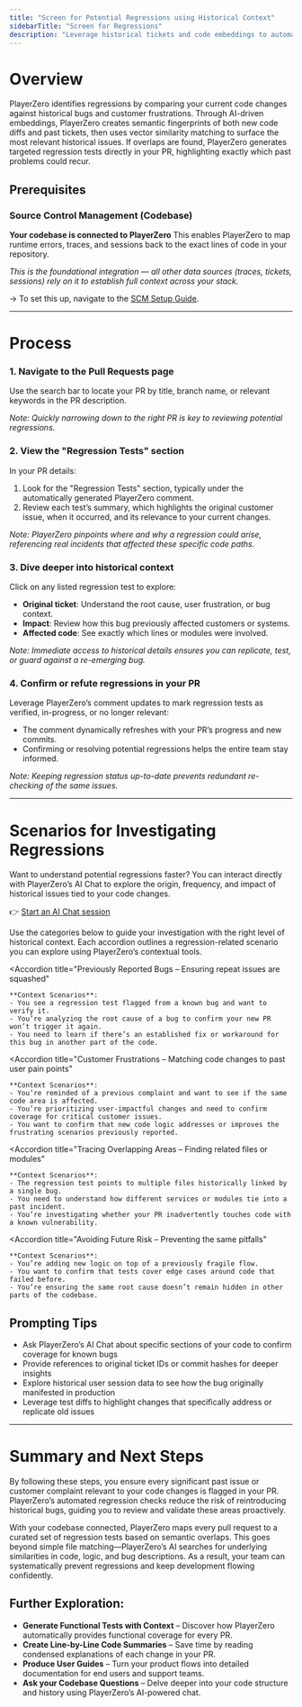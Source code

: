```yaml
---
title: "Screen for Potential Regressions using Historical Context"
sidebarTitle: "Screen for Regressions"
description: "Leverage historical tickets and code embeddings to automatically generate regression tests for your pull requests."
---
```


# Overview

PlayerZero identifies regressions by comparing your current code changes against historical bugs and customer frustrations. Through AI-driven embeddings, PlayerZero creates semantic fingerprints of both new code diffs and past tickets, then uses vector similarity matching to surface the most relevant historical issues. If overlaps are found, PlayerZero generates targeted regression tests directly in your PR, highlighting exactly which past problems could recur.

## **Prerequisites**

### Source Control Management (Codebase)

**Your codebase is connected to PlayerZero**
This enables PlayerZero to map runtime errors, traces, and sessions back to the exact lines of code in your repository.

*This is the foundational integration — all other data sources (traces, tickets, sessions) rely on it to establish full context across your stack.*

→ To set this up, navigate to the [SCM Setup Guide]([https://go.playerzero.app](https://go.playerzero.app/)).

---

# **Process**

### 1. Navigate to the Pull Requests page

Use the search bar to locate your PR by title, branch name, or relevant keywords in the PR description.

*Note: Quickly narrowing down to the right PR is key to reviewing potential regressions.*

### 2. View the "Regression Tests" section

In your PR details:
1. Look for the "Regression Tests" section, typically under the automatically generated PlayerZero comment.  
2. Review each test’s summary, which highlights the original customer issue, when it occurred, and its relevance to your current changes.

*Note: PlayerZero pinpoints where and why a regression could arise, referencing real incidents that affected these specific code paths.* 

### 3. Dive deeper into historical context

Click on any listed regression test to explore:
- **Original ticket**: Understand the root cause, user frustration, or bug context.  
- **Impact**: Review how this bug previously affected customers or systems.  
- **Affected code**: See exactly which lines or modules were involved.

*Note: Immediate access to historical details ensures you can replicate, test, or guard against a re-emerging bug.*

### 4. Confirm or refute regressions in your PR

Leverage PlayerZero’s comment updates to mark regression tests as verified, in-progress, or no longer relevant:
- The comment dynamically refreshes with your PR’s progress and new commits.
- Confirming or resolving potential regressions helps the entire team stay informed.

*Note: Keeping regression status up-to-date prevents redundant re-checking of the same issues.*

---

# Scenarios for Investigating Regressions

Want to understand potential regressions faster? You can interact directly with PlayerZero’s AI Chat to explore the origin, frequency, and impact of historical issues tied to your code changes.

👉 [Start an AI Chat session](https://app.playerzero.ai/chat)

Use the categories below to guide your investigation with the right level of historical context. Each accordion outlines a regression-related scenario you can explore using PlayerZero’s contextual tools.

<AccordionGroup>

  <Accordion 
    title="Previously Reported Bugs – Ensuring repeat issues are squashed"
  >
    **Context Scenarios**:
    - You see a regression test flagged from a known bug and want to verify it.
    - You’re analyzing the root cause of a bug to confirm your new PR won’t trigger it again.
    - You need to learn if there’s an established fix or workaround for this bug in another part of the code.
  </Accordion>

  <Accordion 
    title="Customer Frustrations – Matching code changes to past user pain points"
  >
    **Context Scenarios**:
    - You’re reminded of a previous complaint and want to see if the same code area is affected.
    - You’re prioritizing user-impactful changes and need to confirm coverage for critical customer issues.
    - You want to confirm that new code logic addresses or improves the frustrating scenarios previously reported.
  </Accordion>

  <Accordion 
    title="Tracing Overlapping Areas – Finding related files or modules"
  >
    **Context Scenarios**:
    - The regression test points to multiple files historically linked by a single bug.
    - You need to understand how different services or modules tie into a past incident.
    - You’re investigating whether your PR inadvertently touches code with a known vulnerability.
  </Accordion>

  <Accordion 
    title="Avoiding Future Risk – Preventing the same pitfalls"
  >
    **Context Scenarios**:
    - You’re adding new logic on top of a previously fragile flow.
    - You want to confirm that tests cover edge cases around code that failed before.
    - You’re ensuring the same root cause doesn’t remain hidden in other parts of the codebase.
  </Accordion>

</AccordionGroup>

## **Prompting Tips**

- Ask PlayerZero’s AI Chat about specific sections of your code to confirm coverage for known bugs  
- Provide references to original ticket IDs or commit hashes for deeper insights  
- Explore historical user session data to see how the bug originally manifested in production  
- Leverage test diffs to highlight changes that specifically address or replicate old issues  

---

# Summary and Next Steps

By following these steps, you ensure every significant past issue or customer complaint relevant to your code changes is flagged in your PR. PlayerZero’s automated regression checks reduce the risk of reintroducing historical bugs, guiding you to review and validate these areas proactively.

With your codebase connected, PlayerZero maps every pull request to a curated set of regression tests based on semantic overlaps. This goes beyond simple file matching—PlayerZero’s AI searches for underlying similarities in code, logic, and bug descriptions. As a result, your team can systematically prevent regressions and keep development flowing confidently.

## Further Exploration:

- **Generate Functional Tests with Context** – Discover how PlayerZero automatically provides functional coverage for every PR.  
- **Create Line-by-Line Code Summaries** – Save time by reading condensed explanations of each change in your PR.  
- **Produce User Guides** – Turn your product flows into detailed documentation for end users and support teams.  
- **Ask your Codebase Questions** – Delve deeper into your code structure and history using PlayerZero’s AI-powered chat.



